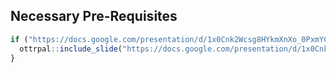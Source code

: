 ## Necessary Pre-Requisites

<!--
Put this in some sort of box to bring attention to it
-->

```r
if ("https://docs.google.com/presentation/d/1x0Cnk2Wcsg8HYkmXnXo_0PxmYCxAwzVrUQzb8DUDvTA/edit#slide=id.g101867ebdaa_18_0" != "NA"){
  ottrpal::include_slide("https://docs.google.com/presentation/d/1x0Cnk2Wcsg8HYkmXnXo_0PxmYCxAwzVrUQzb8DUDvTA/edit#slide=id.g101867ebdaa_18_0")
}
```

<!--
Is there a way to link to the pre-req course here with the info we have?
-->
